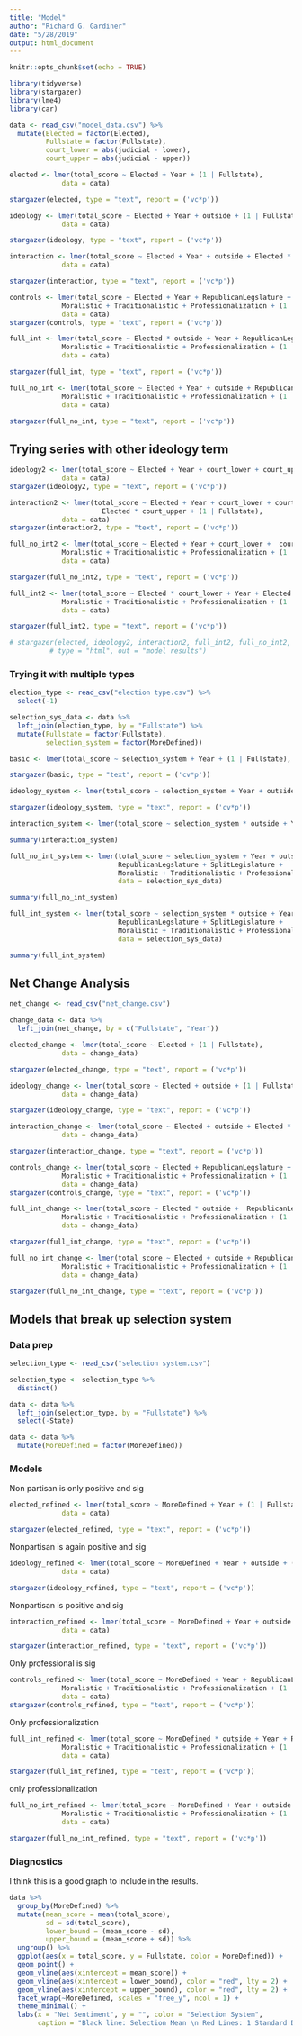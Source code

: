 ```yaml
---
title: "Model"
author: "Richard G. Gardiner"
date: "5/28/2019"
output: html_document
---
```


```r
knitr::opts_chunk$set(echo = TRUE)
```


```r
library(tidyverse)
library(stargazer)
library(lme4)
library(car)

data <- read_csv("model_data.csv") %>%
  mutate(Elected = factor(Elected),
         Fullstate = factor(Fullstate),
         court_lower = abs(judicial - lower),
         court_upper = abs(judicial - upper))
```

```r
elected <- lmer(total_score ~ Elected + Year + (1 | Fullstate),
             data = data)

stargazer(elected, type = "text", report = ('vc*p'))
```

```r
ideology <- lmer(total_score ~ Elected + Year + outside + (1 | Fullstate),
             data = data)

stargazer(ideology, type = "text", report = ('vc*p'))
```


```r
interaction <- lmer(total_score ~ Elected + Year + outside + Elected * outside + (1 | Fullstate),
             data = data)

stargazer(interaction, type = "text", report = ('vc*p'))
```

```r
controls <- lmer(total_score ~ Elected + Year + RepublicanLegslature + SplitLegislature +
             Moralistic + Traditionalistic + Professionalization + (1 | Fullstate),
             data = data)
stargazer(controls, type = "text", report = ('vc*p'))
```


```r
full_int <- lmer(total_score ~ Elected * outside + Year + RepublicanLegslature + SplitLegislature +
             Moralistic + Traditionalistic + Professionalization + (1 | Fullstate),
             data = data)

stargazer(full_int, type = "text", report = ('vc*p'))
```

```r
full_no_int <- lmer(total_score ~ Elected + Year + outside + RepublicanLegslature + SplitLegislature +
             Moralistic + Traditionalistic + Professionalization + (1 | Fullstate),
             data = data)

stargazer(full_no_int, type = "text", report = ('vc*p'))
```




## Trying series with other ideology term

```r
ideology2 <- lmer(total_score ~ Elected + Year + court_lower + court_upper + (1 | Fullstate),
             data = data)
stargazer(ideology2, type = "text", report = ('vc*p'))
```

```r
interaction2 <- lmer(total_score ~ Elected + Year + court_lower + court_upper + Elected * court_lower +
                       Elected * court_upper + (1 | Fullstate),
             data = data)
stargazer(interaction2, type = "text", report = ('vc*p'))
```

```r
full_no_int2 <- lmer(total_score ~ Elected + Year + court_lower +  court_upper + RepublicanLegslature + SplitLegislature +
             Moralistic + Traditionalistic + Professionalization + (1 | Fullstate),
             data = data)

stargazer(full_no_int2, type = "text", report = ('vc*p'))
```


```r
full_int2 <- lmer(total_score ~ Elected * court_lower + Year + Elected * court_upper + RepublicanLegslature + SplitLegislature +
             Moralistic + Traditionalistic + Professionalization + (1 | Fullstate),
             data = data)

stargazer(full_int2, type = "text", report = ('vc*p'))
```



```r
# stargazer(elected, ideology2, interaction2, full_int2, full_no_int2,  
          # type = "html", out = "model results")
```




### Trying it with multiple types
```r
election_type <- read_csv("election type.csv") %>%
  select(-1)

selection_sys_data <- data %>%
  left_join(election_type, by = "Fullstate") %>%
  mutate(Fullstate = factor(Fullstate),
         selection_system = factor(MoreDefined))
```

```r
basic <- lmer(total_score ~ selection_system + Year + (1 | Fullstate), data = selection_sys_data)

stargazer(basic, type = "text", report = ('cv*p'))
```

```r
ideology_system <- lmer(total_score ~ selection_system + Year + outside + (1 | Fullstate), data = selection_sys_data)

stargazer(ideology_system, type = "text", report = ('cv*p'))
```

```r
interaction_system <- lmer(total_score ~ selection_system * outside + Year + (1 | Fullstate), data = selection_sys_data)

summary(interaction_system)
```

```r
full_no_int_system <- lmer(total_score ~ selection_system + Year + outside + court_lower +  court_upper + 
                           RepublicanLegslature + SplitLegislature +
                           Moralistic + Traditionalistic + Professionalization + (1 | Fullstate),
                           data = selection_sys_data)

summary(full_no_int_system)
```


```r
full_int_system <- lmer(total_score ~ selection_system * outside + Year + court_lower +  court_upper + 
                           RepublicanLegslature + SplitLegislature +
                           Moralistic + Traditionalistic + Professionalization + (1 | Fullstate),
                           data = selection_sys_data)

summary(full_int_system)
```

## Net Change Analysis

```r
net_change <- read_csv("net_change.csv")

change_data <- data %>%
  left_join(net_change, by = c("Fullstate", "Year")) 
```


```r
elected_change <- lmer(total_score ~ Elected + (1 | Fullstate),
             data = change_data)

stargazer(elected_change, type = "text", report = ('vc*p'))
```

```r
ideology_change <- lmer(total_score ~ Elected + outside + (1 | Fullstate),
             data = change_data)

stargazer(ideology_change, type = "text", report = ('vc*p'))
```


```r
interaction_change <- lmer(total_score ~ Elected + outside + Elected * outside + (1 | Fullstate),
             data = change_data)

stargazer(interaction_change, type = "text", report = ('vc*p'))
```

```r
controls_change <- lmer(total_score ~ Elected + RepublicanLegslature + SplitLegislature +
             Moralistic + Traditionalistic + Professionalization + (1 | Fullstate),
             data = change_data)
stargazer(controls_change, type = "text", report = ('vc*p'))
```


```r
full_int_change <- lmer(total_score ~ Elected * outside +  RepublicanLegslature + SplitLegislature +
             Moralistic + Traditionalistic + Professionalization + (1 | Fullstate),
             data = change_data)

stargazer(full_int_change, type = "text", report = ('vc*p'))
```

```r
full_no_int_change <- lmer(total_score ~ Elected + outside + RepublicanLegslature + SplitLegislature +
             Moralistic + Traditionalistic + Professionalization + (1 | Fullstate),
             data = change_data)

stargazer(full_no_int_change, type = "text", report = ('vc*p'))
```


## Models that break up selection system

### Data prep
```r
selection_type <- read_csv("selection system.csv")

selection_type <- selection_type %>%
  distinct()
```

```r
data <- data %>%
  left_join(selection_type, by = "Fullstate") %>%
  select(-State)

data <- data %>%
  mutate(MoreDefined = factor(MoreDefined))
```


### Models

Non partisan is only positive and sig
```r
elected_refined <- lmer(total_score ~ MoreDefined + Year + (1 | Fullstate),
             data = data)

stargazer(elected_refined, type = "text", report = ('vc*p'))
```

Nonpartisan is again positive and sig
```r
ideology_refined <- lmer(total_score ~ MoreDefined + Year + outside + (1 | Fullstate),
             data = data)

stargazer(ideology_refined, type = "text", report = ('vc*p'))
```

Nonpartisan is positive and sig
```r
interaction_refined <- lmer(total_score ~ MoreDefined + Year + outside + Elected * outside + (1 | Fullstate),
             data = data)

stargazer(interaction_refined, type = "text", report = ('vc*p'))
```

Only professional is sig
```r
controls_refined <- lmer(total_score ~ MoreDefined + Year + RepublicanLegslature + SplitLegislature +
             Moralistic + Traditionalistic + Professionalization + (1 | Fullstate),
             data = data)
stargazer(controls_refined, type = "text", report = ('vc*p'))
```

Only professionalization
```r
full_int_refined <- lmer(total_score ~ MoreDefined * outside + Year + RepublicanLegslature + SplitLegislature +
             Moralistic + Traditionalistic + Professionalization + (1 | Fullstate),
             data = data)

stargazer(full_int_refined, type = "text", report = ('vc*p'))
```


only professionalization
```r
full_no_int_refined <- lmer(total_score ~ MoreDefined + Year + outside + RepublicanLegslature + SplitLegislature +
             Moralistic + Traditionalistic + Professionalization + (1 | Fullstate),
             data = data)

stargazer(full_no_int_refined, type = "text", report = ('vc*p'))
```

### Diagnostics


I think this is a good graph to include in the results.
```r
data %>%
  group_by(MoreDefined) %>%
  mutate(mean_score = mean(total_score),
         sd = sd(total_score),
         lower_bound = (mean_score - sd),
         upper_bound = (mean_score + sd)) %>%
  ungroup() %>%
  ggplot(aes(x = total_score, y = Fullstate, color = MoreDefined)) +
  geom_point() +
  geom_vline(aes(xintercept = mean_score)) +
  geom_vline(aes(xintercept = lower_bound), color = "red", lty = 2) +
  geom_vline(aes(xintercept = upper_bound), color = "red", lty = 2) +
  facet_wrap(~MoreDefined, scales = "free_y", ncol = 1) +
  theme_minimal() +
  labs(x = "Net Sentiment", y = "", color = "Selection System",
       caption = "Black line: Selection Mean \n Red Lines: 1 Standard Deviation")
```



